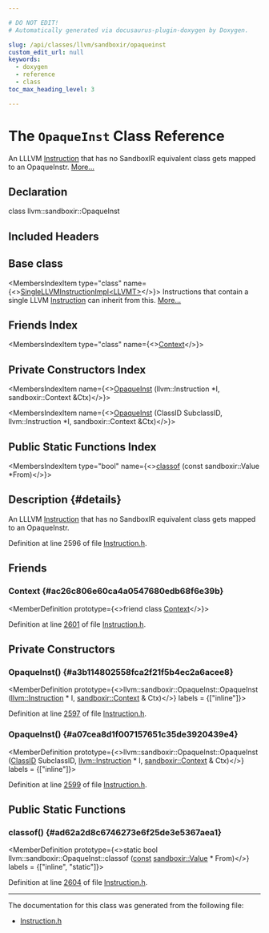 ```yaml
---

# DO NOT EDIT!
# Automatically generated via docusaurus-plugin-doxygen by Doxygen.

slug: /api/classes/llvm/sandboxir/opaqueinst
custom_edit_url: null
keywords:
  - doxygen
  - reference
  - class
toc_max_heading_level: 3

---
```





# The `OpaqueInst` Class Reference

<DoxygenPage pluginConfig={pluginConfig}>

An LLLVM <a href="/docs/api/classes/llvm/sandboxir/instruction">Instruction</a> that has no SandboxIR equivalent class gets mapped to an OpaqueInstr. <a href="#details">More...</a>

## Declaration

<CodeBlock>class llvm::sandboxir::OpaqueInst</CodeBlock>

## Included Headers

<IncludesList>
<IncludesListItem
  filePath="llvm/SandboxIR/Instruction.h"
  permalink="/docs/api/files/include/include/llvm/include/llvm/sandboxir/instruction-h"
  isLocal="true" />
</IncludesList>

## Base class

<MembersIndex>

<MembersIndexItem
  type="class"
  name={<><a href="/docs/api/classes/llvm/sandboxir/singlellvminstructionimpl">SingleLLVMInstructionImpl&lt;LLVMT&gt;</a></>}>
Instructions that contain a single LLVM <a href="/docs/api/classes/llvm/sandboxir/instruction">Instruction</a> can inherit from this. <a href="/docs/api/classes/llvm/sandboxir/singlellvminstructionimpl/#details">More...</a>
</MembersIndexItem>

</MembersIndex>

## Friends Index

<MembersIndex>

<MembersIndexItem
  type="class"
  name={<><a href="#ac26c806e60ca4a0547680edb68f6e39b">Context</a></>}>
</MembersIndexItem>

</MembersIndex>

## Private Constructors Index

<MembersIndex>

<MembersIndexItem
  name={<><a href="#a3b114802558fca2f21f5b4ec2a6acee8">OpaqueInst</a> (llvm::Instruction &#42;I, sandboxir::Context &amp;Ctx)</>}>
</MembersIndexItem>

<MembersIndexItem
  name={<><a href="#a07cea8d1f007157651c35de3920439e4">OpaqueInst</a> (ClassID SubclassID, llvm::Instruction &#42;I, sandboxir::Context &amp;Ctx)</>}>
</MembersIndexItem>

</MembersIndex>

## Public Static Functions Index

<MembersIndex>

<MembersIndexItem
  type="bool"
  name={<><a href="#ad62a2d8c6746273e6f25de3e5367aea1">classof</a> (const sandboxir::Value &#42;From)</>}>
</MembersIndexItem>

</MembersIndex>

## Description {#details}

An LLLVM <a href="/docs/api/classes/llvm/sandboxir/instruction">Instruction</a> that has no SandboxIR equivalent class gets mapped to an OpaqueInstr.

Definition at line 2596 of file <a href="/docs/api/files/include/include/llvm/include/llvm/sandboxir/instruction-h">Instruction.h</a>.

<SectionDefinition>

## Friends

### Context {#ac26c806e60ca4a0547680edb68f6e39b}

<MemberDefinition
  prototype={<>friend class <a href="/docs/api/classes/llvm/sandboxir/context">Context</a></>}>

Definition at line <a href="/docs/api/files/include/include/llvm/include/llvm/sandboxir/instruction-h/#l02601">2601</a> of file <a href="/docs/api/files/include/include/llvm/include/llvm/sandboxir/instruction-h">Instruction.h</a>.
</MemberDefinition>

</SectionDefinition>

<SectionDefinition>

## Private Constructors

### OpaqueInst() {#a3b114802558fca2f21f5b4ec2a6acee8}

<MemberDefinition
  prototype={<>llvm::sandboxir::OpaqueInst::OpaqueInst (<a href="/docs/api/classes/llvm/instruction">llvm::Instruction</a> &#42; I, <a href="/docs/api/classes/llvm/sandboxir/context">sandboxir::Context</a> &amp; Ctx)</>}
  labels = {["inline"]}>

Definition at line <a href="/docs/api/files/include/include/llvm/include/llvm/sandboxir/instruction-h/#l02597">2597</a> of file <a href="/docs/api/files/include/include/llvm/include/llvm/sandboxir/instruction-h">Instruction.h</a>.
</MemberDefinition>

### OpaqueInst() {#a07cea8d1f007157651c35de3920439e4}

<MemberDefinition
  prototype={<>llvm::sandboxir::OpaqueInst::OpaqueInst (<a href="/docs/api/classes/llvm/sandboxir/value/#afa2029c46b6caf94a7d05ceb0dbcefe9">ClassID</a> SubclassID, <a href="/docs/api/classes/llvm/instruction">llvm::Instruction</a> &#42; I, <a href="/docs/api/classes/llvm/sandboxir/context">sandboxir::Context</a> &amp; Ctx)</>}
  labels = {["inline"]}>

Definition at line <a href="/docs/api/files/include/include/llvm/include/llvm/sandboxir/instruction-h/#l02599">2599</a> of file <a href="/docs/api/files/include/include/llvm/include/llvm/sandboxir/instruction-h">Instruction.h</a>.
</MemberDefinition>

</SectionDefinition>

<SectionDefinition>

## Public Static Functions

### classof() {#ad62a2d8c6746273e6f25de3e5367aea1}

<MemberDefinition
  prototype={<>static bool llvm::sandboxir::OpaqueInst::classof (<a href="/docs/api/files/lib/lib/target/lib/target/aarch64/aarch64promoteconstant-cpp/#a90f8350fecae261c25be85d38b451bff">const</a> <a href="/docs/api/classes/llvm/sandboxir/value">sandboxir::Value</a> &#42; From)</>}
  labels = {["inline", "static"]}>

Definition at line <a href="/docs/api/files/include/include/llvm/include/llvm/sandboxir/instruction-h/#l02604">2604</a> of file <a href="/docs/api/files/include/include/llvm/include/llvm/sandboxir/instruction-h">Instruction.h</a>.
</MemberDefinition>

</SectionDefinition>

<hr/>

The documentation for this class was generated from the following file:

<ul>
<li><a href="/docs/api/files/include/include/llvm/include/llvm/sandboxir/instruction-h">Instruction.h</a></li>
</ul>

</DoxygenPage>
